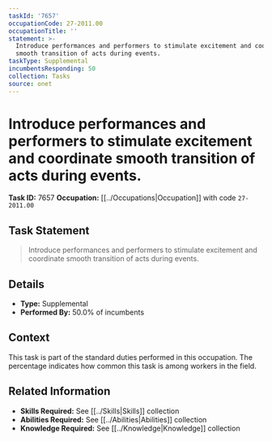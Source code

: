 ```yaml
---
taskId: '7657'
occupationCode: 27-2011.00
occupationTitle: ''
statement: >-
  Introduce performances and performers to stimulate excitement and coordinate
  smooth transition of acts during events.
taskType: Supplemental
incumbentsResponding: 50
collection: Tasks
source: onet
---
```

# Introduce performances and performers to stimulate excitement and coordinate smooth transition of acts during events.

**Task ID:** 7657
**Occupation:** [[../Occupations|Occupation]] with code `27-2011.00`

## Task Statement

> Introduce performances and performers to stimulate excitement and coordinate smooth transition of acts during events.

## Details

- **Type:** Supplemental
- **Performed By:** 50.0% of incumbents

## Context

This task is part of the standard duties performed in this occupation. The percentage indicates how common this task is among workers in the field.

## Related Information

- **Skills Required:** See [[../Skills|Skills]] collection
- **Abilities Required:** See [[../Abilities|Abilities]] collection
- **Knowledge Required:** See [[../Knowledge|Knowledge]] collection
